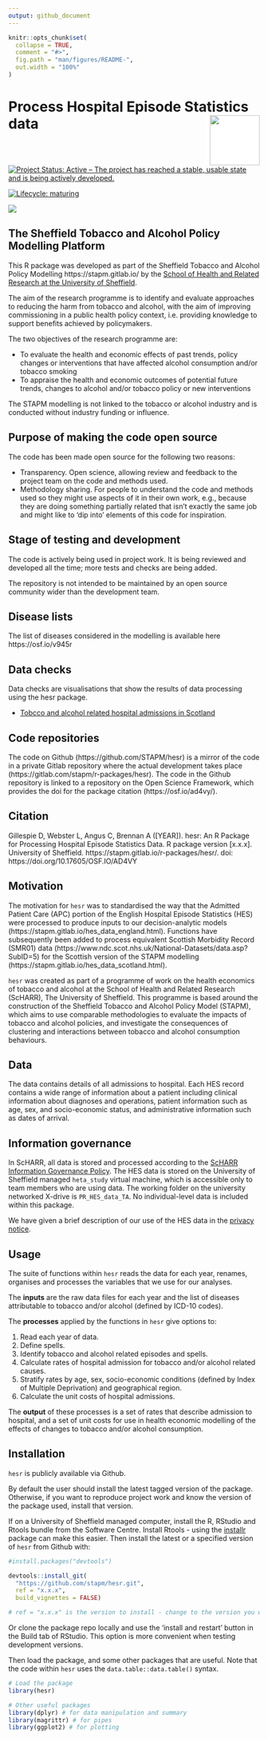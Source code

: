 ```yaml
---
output: github_document
---
```


<!-- README.md is generated from README.Rmd. Please edit that file -->

```r
knitr::opts_chunk$set(
  collapse = TRUE,
  comment = "#>",
  fig.path = "man/figures/README-",
  out.width = "100%"
)
```
# Process Hospital Episode Statistics data <img src="logo.png" align="right" style="padding-left:10px;background-color:white;" width="100" height="100" />


<!-- badges: start -->
[![Project Status: Active – The project has reached a stable, usable state and is being actively developed.](https://www.repostatus.org/badges/latest/active.svg)](https://www.repostatus.org/#active)

[![Lifecycle: maturing](https://img.shields.io/badge/lifecycle-maturing-blue.svg)](https://www.tidyverse.org/lifecycle/#maturing)

[![](https://img.shields.io/badge/doi-10.17605/OSF.IO/AD4VY-green.svg)](https://doi.org/10.17605/OSF.IO/AD4VY)
<!-- badges: end -->

## The Sheffield Tobacco and Alcohol Policy Modelling Platform
This R package was developed as part of the Sheffield Tobacco and Alcohol Policy Modelling https://stapm.gitlab.io/ by the [School of Health and Related Research at the University of Sheffield](https://www.sheffield.ac.uk/scharr).    

The aim of the research programme is to identify and evaluate approaches to reducing the harm from tobacco and alcohol, with the aim of improving commissioning in a public health policy context, i.e. providing knowledge to support benefits achieved by policymakers.  

The two objectives of the research programme are:

- To evaluate the health and economic effects of past trends, policy changes or interventions that have affected alcohol consumption and/or tobacco smoking
- To appraise the health and economic outcomes of potential future trends, changes to alcohol and/or tobacco policy or new interventions

The STAPM modelling is not linked to the tobacco or alcohol industry and is conducted without industry funding or influence.  

## Purpose of making the code open source
The code has been made open source for the following two reasons:  

- Transparency. Open science, allowing review and feedback to the project team on the code and methods used.
- Methodology sharing. For people to understand the code and methods used so they might use aspects of it in their own work, e.g., because they are doing something partially related that isn't exactly the same job and might like to 'dip into' elements of this code for inspiration.

## Stage of testing and development
The code is actively being used in project work. It is being reviewed and developed all the time; more tests and checks are being added.  

The repository is not intended to be maintained by an open source community wider than the development team.   

## Disease lists

The list of diseases considered in the modelling is available here https://osf.io/v945r

## Data checks

Data checks are visualisations that show the results of data processing using the hesr package.  

* [Tobcco and alcohol related hospital admissions in Scotland](https://stapm.gitlab.io/model-inputs/hosp_tobalc_scot_nat/scottish_hosp_rates_data_report.html)   


## Code repositories
The code on Github (https://github.com/STAPM/hesr) is a mirror of the code in a private Gitlab repository where the actual development takes place (https://gitlab.com/stapm/r-packages/hesr). The code in the Github repository is linked to a repository on the Open Science Framework, which provides the doi for the package citation (https://osf.io/ad4vy/).    


## Citation

Gillespie D, Webster L, Angus C, Brennan A ([YEAR]). hesr: An R Package for Processing Hospital Episode Statistics Data. R package version [x.x.x]. University of Sheffield. https://stapm.gitlab.io/r-packages/hesr/. doi: https://doi.org/10.17605/OSF.IO/AD4VY


## Motivation
The motivation for `hesr` was to standardised the way that the Admitted Patient Care (APC) portion of the English Hospital Episode Statistics (HES) were processed to produce inputs to our decision-analytic models (https://stapm.gitlab.io/hes_data_england.html). Functions have subsequently been added to process equivalent Scottish Morbidity Record (SMR01) data (https://www.ndc.scot.nhs.uk/National-Datasets/data.asp?SubID=5) for the Scottish version of the STAPM modelling (https://stapm.gitlab.io/hes_data_scotland.html).  

`hesr` was created as part of a programme of work on the health economics of tobacco and alcohol at the School of Health and Related Research (ScHARR), The University of Sheffield. This programme is based around the construction of the Sheffield Tobacco and Alcohol Policy Model (STAPM), which aims to use comparable methodologies to evaluate the impacts of tobacco and alcohol policies, and investigate the consequences of clustering and interactions between tobacco and alcohol consumption behaviours.   

## Data
The data contains details of all admissions to hospital. Each HES record contains a wide range of information about a patient including clinical information about diagnoses and operations, patient information such as age, sex, and socio-economic status, and administrative information such as dates of arrival.

## Information governance
In ScHARR, all data is stored and processed according to the [ScHARR Information Governance Policy](https://www.sheffield.ac.uk/scharr/research/igov/policy00). The HES data is stored on the University of Sheffield managed `heta_study` virtual machine, which is accessible only to team members who are using data. The working folder on the university networked X-drive is `PR_HES_data_TA`. No individual-level data is included within this package.   

We have given a brief description of our use of the HES data in the [privacy notice](https://stapm.gitlab.io/HES_privacy_notice.html).   


## Usage
The suite of functions within `hesr` reads the data for each year, renames, organises and processes the variables that we use for our analyses.

The **inputs** are the raw data files for each year and the list of diseases attributable to tobacco and/or alcohol (defined by ICD-10 codes).   

The **processes** applied by the functions in `hesr` give options to:    

1. Read each year of data.    
1. Define spells.    
1. Identify tobacco and alcohol related episodes and spells.      
1. Calculate rates of hospital admission for tobacco and/or alcohol related causes.    
1. Stratify rates by age, sex, socio-economic conditions (defined by Index of Multiple Deprivation) and geographical region.    
1. Calculate the unit costs of hospital admissions.   

The **output** of these processes is a set of rates that describe admission to hospital, and a set of unit costs for use in health economic modelling of the effects of changes to tobacco and/or alcohol consumption.        

## Installation
`hesr` is publicly available via Github.     

By default the user should install the latest tagged version of the package. Otherwise, if you want to reproduce project work and know the version of the package used, install that version.  

If on a University of Sheffield managed computer, install the R, RStudio and Rtools bundle from the Software Centre. Install Rtools - using the [installr](https://cran.r-project.org/web/packages/installr/index.html) package can make this easier. Then install the latest or a specified version of `hesr` from Github with:     

```r
#install.packages("devtools")

devtools::install_git(
  "https://github.com/stapm/hesr.git", 
  ref = "x.x.x",
  build_vignettes = FALSE)

# ref = "x.x.x" is the version to install - change to the version you want e.g. "1.2.3"
```

Or clone the package repo locally and use the 'install and restart' button in the Build tab of RStudio. This option is more convenient when testing development versions.   

Then load the package, and some other packages that are useful. Note that the code within `hesr` uses the `data.table::data.table()` syntax.  

```r
# Load the package
library(hesr)

# Other useful packages
library(dplyr) # for data manipulation and summary
library(magrittr) # for pipes
library(ggplot2) # for plotting
```
